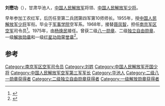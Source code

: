 {{Otheruses|劉懋功|other=同名的清朝政治人物、进士}}
'''刘懋功'''（{{bd|1916年||2009年|catIdx=}}），甘肃华池人，[[中国人民解放军|中国人民解放军]]将领、[[中国人民解放军少将|中国人民解放军少将]]。

早年参加工农红军，后历任至第二兵团第四军第10师师长。1955年，授[[中国人民解放军少将|中国人民解放军少将]]军衔。毕业于[[军事学院|军事学院]]空军系。1968年，接替[[聂凤智|聂凤智]]，担任[[南京军区空军|南京军区空军]]司令员<ref>{{cite news|title=开国将军刘懋功的宝鸡情缘|url=http://www.baojinews.com/_info/content_155592.htm|accessdate=2013-02-18|newspaper=宝鸡新闻网|deadurl=yes|archiveurl=https://web.archive.org/web/20100225063850/http://www.baojinews.com/_info/content_155592.htm|archivedate=2010-02-25|df=}}</ref>。1975年，由[[杨焕民|杨焕民]]接任。曾获二级[[八一勋章_(1955年)|八一勋章]]、二级[[独立自由勋章|独立自由勋章]]、一级[[解放勋章|解放勋章]]和一级[[红星功勋荣誉章|红星功勋荣誉章]]<ref>{{cite news|title=刘懋功同志逝世|url=http://news.xinhuanet.com/politics/2010-01/27/content_12886042.htm|accessdate=2013-02-18|newspaper=新华网|archive-date=2012-01-08|archive-url=https://web.archive.org/web/20120108204237/http://news.xinhuanet.com/politics/2010-01/27/content_12886042.htm|dead-url=no}}</ref>。

== 参考 ==
{{reflist}}
{{start box}}
{{s-mil}}
{{succession box|[[聂凤智|聂凤智]]|[[杨焕民|杨焕民]]|[[中国人民解放军|中国人民解放军]][[南京军区空军|南京军区空军]]司令员|1968年4月-1975年8月}}
{{end box}}
{{中国军事人物小作品}}

[[Category:南京军区空军司令员|Category:南京军区空军司令员]]
[[Category:刘姓|Category:刘姓]]
[[Category:中国人民解放军开国少将|Category:中国人民解放军开国少将]]
[[Category:中国人民解放军空军第三军军长|Category:中国人民解放军空军第三军军长]]
[[Category:华池人|Category:华池人]]
[[Category:二级八一勋章获得者|Category:二级八一勋章获得者]]
[[Category:二级独立自由勋章获得者|Category:二级独立自由勋章获得者]]
[[Category:一级解放勋章获得者|Category:一级解放勋章获得者]]